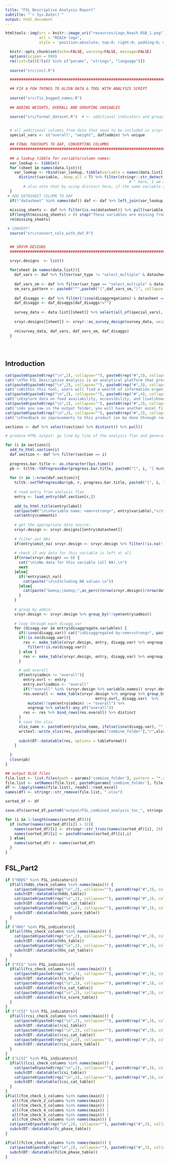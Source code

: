 ```yaml
---
title: "FSL Descriptive Analysis Report"
subtitle: "`r Sys.Date()`"
output: html_document
---
```


<style>
.tocify-subheader {
  font-size: 0.7em;
}
.tocify-item {
  font-size: 0.85em;
  padding-left: 25px;
  text-indent: 0;
}
</style>


```r
htmltools::img(src = knitr::image_uri("resources/Logo_Reach_RGB_1.png"),
               alt = "REACH logo",
               style = 'position:absolute; top:0; right:0; padding:0; margin:20; width:250px')
```



```r
  knitr::opts_chunk$set(echo=FALSE, warning=FALSE, message=FALSE)
  options(scipen = 999)
  rm(list=ls()[!ls() %in% c("params", "strings", "language")])
  
  source("src/init.R")

  ##############################################################################################################

  ## FIX A FEW THINGS TO ALIGN DATA & TOOL WITH ANALYSIS SCRIPT
  
  source("src/fix_bugged_names.R")
  
  ## ADDING WEIGHTS, OVERALL AND GROUPING VARIABLES 

  source("src/format_dataset.R")  # <- additional indicators and grouping variables are added here 
  

  # all additional columns from data that need to be included in srvyr designs (need to be present in all sheets):
  special_vars <- c("overall", "weight", daf$admin) %>% unique  

```

```r

  ## FINAL TOUCHUPS TO DAF, CONVERTING COLUMNS
  ################################################################################
  
  ## a lookup tibble for variable/column names:
  var_lookup <- tibble()
  for (sheet in names(data.list)){
    var_lookup <- rbind(var_lookup, tibble(variable = names(data.list[[sheet]]), datasheet = sheet)) %>% 
      distinct(variable, .keep_all = T) %>% filter(stringr::str_detect(variable, "(/)|(___)", T))
                                                       # ^ here, I am assuming that no one will put a variable in the DAF that contains '/' or '___', or starts with '_'
        # also note that by using distinct here, if the same variable appears in multiple sheets, then by default the first sheet will be used (so: main usually)
  }
 # ADD DATASHEET COLUMN TO DAF
  if(!"datasheet" %in% names(daf)) daf <- daf %>% left_join(var_lookup, by = "variable")
  
  missing_sheets <- daf %>% filter(is.na(datasheet)) %>% pull(variable)
  if(length(missing_sheets) > 0) stop("These variables are missing from data: ", paste(missing_sheets))
  rm(missing_sheets)

 # CONVERT!
  source("src/convert_cols_with_daf.R")


  ## SRVYR DESIGNS
  ##############################################################################

  srvyr.designs  <- list()
  
  for(sheet in names(data.list)){
    daf_vars <- daf %>% filter(var_type != "select_multiple" & datasheet == sheet) %>% pull(variable)
  
    daf_vars_sm <- daf %>% filter(var_type == "select_multiple" & datasheet == sheet) %>% pull(variable)
    sm_vars_pattern <- paste0("^",paste0("(",daf_vars_sm,")", collapse = "|"))
    
    daf_disaggs <- daf %>% filter(!isna(disaggregations) & datasheet == sheet) %>% pull(disaggregations) %>% stringr::str_split(" *; *") %>% unlist %>% unique
    daf_disaggs <- daf_disaggs[daf_disaggs!=""]
    
    survey_data <- data.list[[sheet]] %>% select(all_of(special_vars), all_of(daf_vars), all_of(daf_disaggs), matches(sm_vars_pattern))
    
    srvyr.designs[[sheet]] <- srvyr::as_survey_design(survey_data, weights = NULL)
    
    rm(survey_data, daf_vars, daf_vars_sm, daf_disaggs)
  }

  
```

# {.tabset .tabset-fade}

## Introduction

```r
cat(paste0(paste0(rep("\n",2), collapse=""), paste0(rep("#",3), collapse=""), " ", "What is this tool?"))
cat('\nThe FSL Descriptive Analysis is an analytical platform that presents a multitude of quantitative data tables. It encompasses a wide range of FSL indicators collected through the assessment process, empowering users to examine and interpret complex datasets effectively. This tool is structured to support understanding the distribution of your data and support you writing your factsheets/outputs/reports, and create other visualizations.')
cat(paste0(paste0(rep("\n",2), collapse=""), paste0(rep("#",3), collapse=""), " ", "What is in this tool?"))
cat('\nWithin this tool, users will find a wealth of information organized into distinct categories, each pertaining to critical aspects of humanitarian analysis:')
cat(paste0(paste0(rep("\n",2), collapse=""), paste0(rep("#",4), collapse=""), " ", "Food Security and Livelihood (FSL)"))
cat('\nExplore data on food availability, accessibility, and livelihood resources.')
cat(paste0(paste0(rep("\n",2), collapse=""), paste0(rep("#",3), collapse=""), " ", "What else to know?"))
cat('\nAs you saw in the output folder, you will have another excel file outputed from the analysis script. The Excel file includes 2 sheets. The first 2 are all the tables that you see in the different sections of this HTML output. You can navigate to respective tables through the first sheet "Table of Contents".\n Another output as well will include the IPC table.')
cat(paste0(paste0(rep("\n",2), collapse=""), paste0(rep("#",3), collapse=""), " ", "Feedback"))
cat('\nFeedback on improvements to this product can be done through reaching out to:\n\n-abraham.azar@impact-initiatives.org \n\n -impact.geneva.phu@impact-initiatives.org')
```


```r
sections <- daf %>% select(section) %>% distinct() %>% pull()

# produce HTML output: go line by line of the analysis flan and generate each section or table

for (i in sections){
  add_to_html.section(i)
  daf.section <- daf %>% filter(section == i)
  
  progress.bar.title <- as.character(Sys.time())
  pb <- tcltk::tkProgressBar(progress.bar.title, paste0("[", i, "] Number of entries executed"), 0, nrow(daf.section), 0, width = 500)
  
  for (r in 1:nrow(daf.section)){
    tcltk::setTkProgressBar(pb, r, progress.bar.title, paste0("[", i, "] Number of entries executed: ", r, " of ", nrow(daf.section)))
    
    # read entry from analysis flan
    entry <- load_entry(daf.section[r,])
    
    add_to_html.title(entry$label)
    cat(paste0("\n\nVariable name: <em><strong>", entry$variable),"</strong></em>")
    cat(entry$comments)
    
    # get the appropriate data source:
    srvyr.design <- srvyr.designs[[entry$datasheet]]
    
    # filter out NAs
    if(entry$omit_na) srvyr.design <- srvyr.design %>% filter(!is.na(!!sym(entry$variable)))
    
    # check if any data for this variable is left at all
    if(nrow(srvyr.design) == 0) {
      cat("\n\nNo data for this variable (all NA).\n")
      next
    }else{
      if(!entry$omit_na){
        cat(paste("\n\nIncluding NA values.\n"))
      }else{
        cat(paste("&emsp;|&emsp;",as_perc((nrow(srvyr.design))/nrow(data.list[[entry$datasheet]])),"of respondents answered this question.\n"))
      }
    }
    
    # group by admin:
    srvyr.design <- srvyr.design %>% group_by(!!sym(entry$admin))
    
    # loop through each disagg.var
    for (disagg.var in entry$disaggregate.variables) {
      if(!isna(disagg.var)) cat("\nDisaggregated by:<em><strong>", paste0(disagg.var),"</strong></em>")
      if(!is.na(disagg.var)){
        res <- make_table(srvyr.design, entry, disagg.var) %>% ungroup %>% select(-any_of("overall")) %>%
          filter(!is.na(disagg.var))
      } else {
        res <- make_table(srvyr.design, entry, disagg.var) %>% ungroup %>% select(-any_of("overall")) 
      }

      # add overall
      if(entry$admin != "overall"){
        entry.ovrl <- entry
        entry.ovrl$admin <- "overall"
        if(!"overall" %in% (srvyr.design %>% variable.names)) srvyr.design <- srvyr.design %>% mutate(overall = "overall")
        res.overall <- make_table(srvyr.design %>% ungroup %>% group_by(overall),
                                        entry.ovrl, disagg.var)  %>% 
          mutate(!!sym(entry$admin) := "overall") %>% 
          ungroup %>% select(-any_of("overall"))
        res <- res %>% bind_rows(res.overall) %>% distinct
      }
      # save the xlsx
      xlsx_name <- paste0(entry$xlsx_name, ifelse(isna(disagg.var), "", paste0("_by_", disagg.var)))
      writexl::write_xlsx(res, paste0(params["combine_folder"],"/",xlsx_name,".xlsx"))
    
      subch(DT::datatable(res, options = tableFormat))
    }
    
  }
  close(pb)
}

```

```r
## output XLSX files
file.list <- list.files(path = params['combine_folder'], pattern = "*.xlsx")
file.list <- setNames(file.list, paste0(params['combine_folder'], file.list))
df <- lapply(names(file.list), readxl::read_excel)
names(df) <- stringr::str_remove(file.list, ".xlsx")

sorted_df <- df

save.dfs(sorted_df,paste0("output/FSL_combined_analysis_toc_", strings['out_date'], ".xlsx"), use_template = F)

for (i in 1:length(names(sorted_df))){
  if (nchar(names(sorted_df)[i]) > 31){
    names(sorted_df)[i] <- stringr::str_trunc(names(sorted_df)[i], 28)
    names(sorted_df)[i] <- paste0(names(sorted_df)[i],i)
  } else{
    names(sorted_df) <- names(sorted_df)
  }
}

```

## FSL_Part2

```r
if ("HDDS" %in% FSL_indicators){
  if(all(hdds_check_columns %in% names(main))) {
    cat(paste0(paste0(rep("\n",2), collapse=""), paste0(rep("#",3), collapse=""), " ", "<strong>HDDS Groups</strong>"))
    subch(DT::datatable(hdds_table))
    cat(paste0(paste0(rep("\n",2), collapse=""), paste0(rep("#",3), collapse=""), " ", "<strong>HDDS Category</strong>"))
    subch(DT::datatable(hdds_cat_table))
    cat(paste0(paste0(rep("\n",2), collapse=""), paste0(rep("#",3), collapse=""), " ", "<strong>HDDS Score</strong>"))
    subch(DT::datatable(hdds_score_table))
  }
}
if ("HHS" %in% FSL_indicators){
  if(all(hhs_check_columns %in% names(main))) {
    cat(paste0(paste0(rep("\n",2), collapse=""), paste0(rep("#",3), collapse=""), " ", "<strong>HHS Groups</strong>"))
    subch(DT::datatable(hhs_table))
    cat(paste0(paste0(rep("\n",2), collapse=""), paste0(rep("#",3), collapse=""), " ", "<strong>HHS Category</strong>"))
    subch(DT::datatable(hhs_cat_table))
  }
}
if ("FCS" %in% FSL_indicators){
  if(all(fcs_check_columns %in% names(main))) {
    cat(paste0(paste0(rep("\n",2), collapse=""), paste0(rep("#",3), collapse=""), " ", "<strong>FCS Groups</strong>"))
    subch(DT::datatable(fcs_table))
    cat(paste0(paste0(rep("\n",2), collapse=""), paste0(rep("#",3), collapse=""), " ", "<strong>FCS Category</strong>"))
    subch(DT::datatable(fcs_cat_table))
    cat(paste0(paste0(rep("\n",2), collapse=""), paste0(rep("#",3), collapse=""), " ", "<strong>FCS Score</strong>"))
    subch(DT::datatable(fcs_score_table))
  }
}
if ("rCSI" %in% FSL_indicators){
  if(all(rcsi_check_columns %in% names(main))) {
    cat(paste0(paste0(rep("\n",2), collapse=""), paste0(rep("#",3), collapse=""), " ", "<strong>RCSI Groups</strong>"))
    subch(DT::datatable(rcsi_table))
    cat(paste0(paste0(rep("\n",2), collapse=""), paste0(rep("#",3), collapse=""), " ", "<strong>RCSI Category</strong>"))
    subch(DT::datatable(rcsi_cat_table))
    cat(paste0(paste0(rep("\n",2), collapse=""), paste0(rep("#",3), collapse=""), " ", "<strong>RCSI Score</strong>"))
    subch(DT::datatable(rcsi_score_table))
  }
}
if ("LCSI" %in% FSL_indicators){
  if(all(lcsi_check_columns %in% names(main))) {
    cat(paste0(paste0(rep("\n",2), collapse=""), paste0(rep("#",3), collapse=""), " ", "<strong>LCSI Groups</strong>"))
    subch(DT::datatable(lcsi_table))
    cat(paste0(paste0(rep("\n",2), collapse=""), paste0(rep("#",3), collapse=""), " ", "<strong>LCSI Category</strong>"))
    subch(DT::datatable(lcsi_cat_table))  
  }
}
if(all(fcm_check_1_columns %in% names(main)) |
   all(fcm_check_2_columns %in% names(main)) |
   all(fcm_check_3_columns %in% names(main)) |
   all(fcm_check_4_columns %in% names(main)) |
   all(fcm_check_5_columns %in% names(main)) |
   all(fcm_check_6_columns %in% names(main))) {
  cat(paste0(paste0(rep("\n",2), collapse=""), paste0(rep("#",3), collapse=""), " ", "<strong>FC Phase Groups</strong>"))
  subch(DT::datatable(fc_phase_table)) 
}

if(all(fclcm_check_columns %in% names(main))) {
  cat(paste0(paste0(rep("\n",2), collapse=""), paste0(rep("#",3), collapse=""), " ", "<strong>FCLCM Phase Groups</strong>"))
  subch(DT::datatable(fclcm_phase_table)) 
}
```
